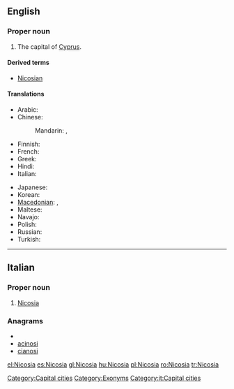 {{wikipedia}}
==English==

===Proper noun===
{{en-proper noun}}

# The capital of [[Cyprus]].

====Derived terms====
* [[Nicosian]]

====Translations====
{{trans-top|capital of Cyprus}}
* Arabic: {{t|ar|نيقوسيا|f|tr=niquusya}}
* Chinese:
*: Mandarin: {{t|cmn|尼科西亞|sc=Hani}}, {{t|cmn|尼科西亚|tr=Níkēxīyǎ|sc=Hani}}
* Finnish: {{t-|fi|Nikosia}}
* French: {{t+|fr|Nicosie}}
* Greek: {{t+|el|Λευκωσία|f|tr=Lefkosía}}
* Hindi: {{t|hi|निकोसिया|tr=Nikōsiyā|xs=Hindi}}
* Italian: {{t-|it|Nicosia|f}}
{{trans-mid}}
* Japanese: {{t|ja|ニコシア|tr=Nikoshia}}
* Korean: {{t|ko|니코시아|tr=Nikosia}}
* [[Macedonian]]: {{t|mk|Никозија|f|tr=Nikózija}},  {{t|mk|Левкозија|f|tr=Levkózija}}
* Maltese: {{t-|mt|Nikosija|xs=Maltese}}
* Navajo: {{tø|nv|Nikʼóósiya}}
* Polish: {{t+|pl|Nikozja|f}}
* Russian: {{t|ru|Никосия|f|tr=Nikosíja}}
* Turkish: {{t|tr|Lefkoşa}}
{{trans-bottom}}

[[Category:Capital cities]]
[[Category:Exonyms]]

----

==Italian==
{{wikipedia|lang=it}}

===Proper noun===
{{it-proper noun}} {{f}}

# [[#English|Nicosia]]

===Anagrams===
* {{alphagram|aciinos}}
* [[acinosi#Italian|acinosi]]
* [[cianosi#Italian|cianosi]]

[[Category:it:Capital cities]]

[[el:Nicosia]]
[[es:Nicosia]]
[[gl:Nicosia]]
[[hu:Nicosia]]
[[pl:Nicosia]]
[[ro:Nicosia]]
[[tr:Nicosia]]